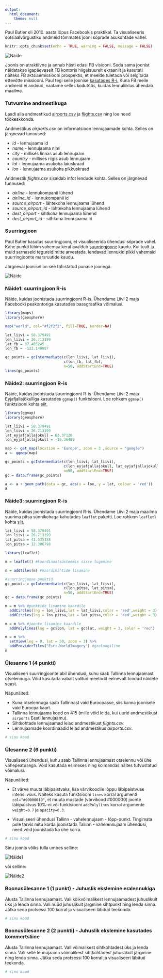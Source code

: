 ```yaml
---
output: 
  html_document:
    theme: null
---
```


Paul Butler oli 2010. aasta lõpus Facebookis praktikal. Ta visualiseeris sotsiaalvõrgustiku andmeid tõmmates jooni sõprade asukohtade vahel.

```r
knitr::opts_chunk$set(echo = TRUE, warning = FALSE, message = FALSE)
```


![](facebook_map.png "Näide")

Joonis on atraktiivne ja annab hästi edasi FB visiooni. Seda sama joonist näidatakse igapäevaselt FB kontoris hiigelsuurelt ekraanilt ja kasutati näiteks FB aktsiaemissiooni prospektis, et meelde tuletada või selgitada ettevõtte missiooni. Paul tegi selle joonise [kasutades R-i.](http://paulbutler.org/archives/visualizing-facebook-friends/) Kuna FB meile andmeid ei andnud, vaatame selles kodutöös, kuidas lennuliiklus ühendab maailma.

### Tutvumine andmestikuga

Laadi alla andmestikud [airports.csv](../data/airports.csv) ja [flights.csv](../data/flights.csv) ning loe need töökeskkonda.

Andmestikus *airports.csv* on informatsioon lennujaamade kohta. Selles on järgnevad tunnused:

* *id* - lennujaama id
* *name* - lennujaama nimi
* *city* - millises linnas asub lennujaam
* *country* - millises riigis asub lennujaam
* *lat* - lennujaama asukoha laiuskraad
* *lon* - lennujaama asukoha pikkuskraad

Andmestik *flights.csv* sisaldab infot lendude kohta. Selles on järgnevad tunnused:

* *airline* - lennukompanii lühend
* *airline_id* - lennukompanii id
* *source_airport* - lähtekoha lennujaama lühend
* *source_airport_id* - lähtekoha lennujaama lühend
* *dest_airport* - sihtkoha lennujaama lühend
* *dest_airport_id* - sithkoha lennujaama id

### Suurringjoon

Paul Butler kasutas suurringjooni, et visualiseerida ühendusi sõprade vahel. Kahe punkti lühim vahemaa keral avaldub [suurringjoone](http://en.wikipedia.org/wiki/Great_circle) kaudu. Kui tuult ja muid sarnaseid tegureid mitte arvestada, lendavad lennukid pikki vahemaid suurringjoonte marsruutide kaudu.

Järgneval joonisel on see tähistatud punase joonega.

![](great_circle.jpg "Näide")

### Näide1: suurringjoon R-is

Näide, kuidas joonistada suurringjoont R-is. Ühendame Liivi 2 maja Facebooki peakontoriga kasutades baasgraafika võimalusi.

```r
library(maps)
library(geosphere)

map("world", col="#f2f2f2", fill=TRUE, border=NA)

lat_liivi = 58.379491
lon_liivi = 26.713199
lat_fb = 37.485245
lon_fb = -122.148807

gc_points = gcIntermediate(c(lon_liivi, lat_liivi), 
                           c(lon_fb, lat_fb), 
                           n=50, addStartEnd=TRUE)
lines(gc_points)
```

### Näide2: suurringjoon R-is

Näide, kuidas joonistada suurringjoont R-is. Ühendame Liivi 2 maja Eyjafjallajökulliga kasutades `ggmap()` funktsiooni. Loe rohkem `ggmap()` funktsiooni kohta [siit.](https://journal.r-project.org/archive/2013-1/kahle-wickham.pdf/)

```r
library(ggmap)
library(geosphere)

lat_liivi = 58.379491
lon_liivi = 26.713199
lat_eyjafjallajokull = 63.37120
lon_eyjafjallajokull = -19.36480

map <- get_map(location = 'Europe', zoom = 3 ,source = "google")
a <- ggmap(map)

gc_points = gcIntermediate(c(lon_liivi, lat_liivi), 
                           c(lon_eyjafjallajokull, lat_eyjafjallajokull),
                           n=50, addStartEnd=TRUE)
gc = data.frame(gc_points)

a <- a + geom_path(data = gc, aes(x = lon, y = lat, colour = 'red'))
a
```

### Näide3: suurringjoon R-is

Näide, kuidas joonistada suurringjoont R-is. Ühendame Liivi 2 maja maailma suurima pitsa sünnikohaga kahutades `leaflet` paketti. Loe rohkem `leaflet`'i kohta [siit.](https://rstudio.github.io/leaflet/)


```r
lat_liivi = 58.379491
lon_liivi = 26.713199
lat_pitsa = 41.535158
lon_pitsa = 12.306798

library(leaflet)

m = leaflet() #koordinaatsüsteemis sisse lugemine

m = addTiles(m) #kaardikihtide lisamine

#suurringjoone punktid
gc_points = gcIntermediate(c(lon_liivi, lat_liivi), 
                           c(lon_pitsa, lat_pitsa), 
                           n=50, addStartEnd=TRUE)
gc = data.frame(gc_points)

m = m %>% #punktide lisamine kaardile
  addCircles(lng = lon_liivi,lat = lat_liivi,color = 'red',weight = 3) %>%
  addCircles(lng = lon_pitsa,lat = lat_pitsa,color = 'red',weight = 3)

m = m %>% #joonte lisamine kaardile
  addPolylines(lng = gc$lon, lat = gc$lat, weight = 3, color = 'red')

m = m %>% 
  setView(lng = 0, lat = 50, zoom = 3) %>% 
  addProviderTiles("Esri.WorldImagery") #geoloogiline
m
```

### Ülesanne 1 (4 punkti)

Visualiseeri suurringjoonte abil ühendusi, kuhu saab Tallinna lennujaamast otselennuga. Võid kasutada vabalt valitud meetodit eelnevalt toodud näidete seast. 

Näpunäited:

* Kuna otselennuga saab Tallinnast vaid Euroopasse, siis kanna joonisele vaid Euroopa kaart.
* Tallinna lennujaama kood on 415 (mille võid leida, kui uurid andmestikust `airports` Eesti lennujaamu).
* Sihtkohtade lennujaamad leiad andmestikust *flights.csv*.
* Lennujaamade koordinaadid leiad andmestikus *airports.csv*.

```r
# sinu kood

```

### Ülesanne 2 (6 punkti)

Visualiseeri ühendusi, kuhu saab Tallinna lennujaamast otselennu või ühe vahepeatusega. Võid kasutada esimeses ning kolmandas näites tutvustatud võimalusi.

Näpunäited: 

* Et värve muuta läbipaistvaks, lisa värvikoodile lõppu läbipaistvuse intensiivsus. Näiteks kasuta funktsiooni `lines` korral argumenti `col="#00000010"`, et muuta mustade (värvikood #000000) joonte läbipaistvus 10%-ni või funktsiooni `addPolylines` korral argumente `weight=0.7` ja `opacity=0.3`.  

* Visualiseeri ühendusi Tallinn - vahelennujaam - lõpp-punkt. Tingimata pole tarvis mitu korda joonistada Tallinn - vahelennujaam ühendusi, need võid joonistada ka ühe korra.


```r
# sinu kood

```

Sinu joonis võiks tulla umbes selline:

![](otselend_voi_yks_vahepeatus.png "Näide1")

või selline:

![](otselend_voi_yks_vahepeatus2.png "Näide2")

### Boonusülesanne 1 (1 punkt) - Juhuslik ekslemine eralennukiga

Alusta Tallinna lennujaamast. Vali kõikvõimalikest lennujaamadest juhuslikult üks ja lenda sinna. Vali nüüd juhuslikult järgmine sihtpunkt ning lenda sinna. Jätka seda protsessi 100 korral ja visualiseeri läbitud teekonda.

```r
# sinu kood
```


### Boonusülesanne 2 (2 punkti) - Juhuslik ekslemine kasutades kommertsliine

Alusta Tallinna lennujaamast. Vali võimalikest sihtkohtadest üks ja lenda sinna. Vali selle lennujaama võimalikest sihtkohtadest juhuslikult järgmine ning lenda sinna. Jätka seda protsessi 100 korral ja visualiseeri läbitud teekonda.

```r
# sinu kood
```
